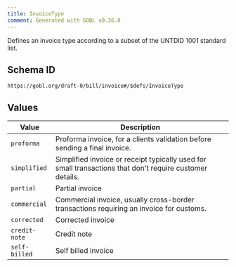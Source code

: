 ```yaml
---
title: InvoiceType
comment: Generated with GOBL v0.36.0
---
```


Defines an invoice type according to a subset of the UNTDID 1001 standard list.

## Schema ID

`https://gobl.org/draft-0/bill/invoice#/$defs/InvoiceType`

## Values

| Value         | Description                                                                                              |
|---------------|----------------------------------------------------------------------------------------------------------|
| `proforma`    | Proforma invoice, for a clients validation before sending a final invoice.                               |
| `simplified`  | Simplified invoice or receipt typically used for small transactions that don't require customer details. |
| `partial`     | Partial invoice                                                                                          |
| `commercial`  | Commercial invoice, usually cross-border transactions requiring an invoice for customs.                  |
| `corrected`   | Corrected invoice                                                                                        |
| `credit-note` | Credit note                                                                                              |
| `self-billed` | Self billed invoice                                                                                      |

